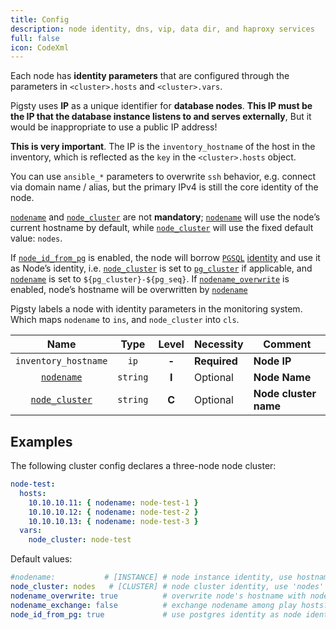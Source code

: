 ```yaml
---
title: Config
description: node identity, dns, vip, data dir, and haproxy services
full: false
icon: CodeXml
---
```


Each node has **identity parameters** that are configured through the parameters in `<cluster>.hosts` and `<cluster>.vars`.

Pigsty uses **IP** as a unique identifier for **database nodes**. **This IP must be the IP that the database instance listens to and serves externally**, But it would be inappropriate to use a public IP address!

**This is very important**. The IP is the `inventory_hostname` of the host in the inventory, which is reflected as the `key` in the `<cluster>.hosts` object.

You can use `ansible_*` parameters to overwrite `ssh` behavior, e.g. connect via domain name / alias, but the primary IPv4 is still the core identity of the node.

[`nodename`](/docs/node/param#nodename) and [`node_cluster`](/docs/node/param#node_cluster) are not **mandatory**; [`nodename`](/docs/node/param#nodename) will use the node’s current hostname by default, while [`node_cluster`](/docs/node/param#node_cluster) will use the fixed default value: `nodes`.

If [`node_id_from_pg`](/docs/node/param#node_id_from_pg) is enabled, the node will borrow [`PGSQL`](/docs/pgsql/) [identity](/docs/pgsql/param#pg_id) and use it as Node’s identity, i.e. [`node_cluster`](/docs/node/param#node_cluster) is set to [`pg_cluster`](/docs/pgsql/param#pg_cluster) if applicable, and [`nodename`](/docs/node/param#nodename) is set to `${pg_cluster}-${pg_seq}`. If [`nodename_overwrite`](/docs/node/param#nodename_overwrite) is enabled, node’s hostname will be overwritten by [`nodename`](/docs/node/param#nodename)

Pigsty labels a node with identity parameters in the monitoring system. Which maps `nodename` to `ins`, and `node_cluster` into `cls`.

|                    Name                    |   Type   | Level | Necessity    | Comment               |
|:------------------------------------------:|:--------:|:-----:|--------------|-----------------------|
|            `inventory_hostname`            |   `ip`   | **-** | **Required** | **Node IP**           |
|  [`nodename`](/docs/node/param#nodename)   | `string` | **I** | Optional     | **Node Name**         |
| [`node_cluster`](/docs/node/#node_cluster) | `string` | **C** | Optional     | **Node cluster name** |


## Examples

The following cluster config declares a three-node node cluster:

```yaml
node-test:
  hosts:
    10.10.10.11: { nodename: node-test-1 }
    10.10.10.12: { nodename: node-test-2 }
    10.10.10.13: { nodename: node-test-3 }
  vars:
    node_cluster: node-test
```

Default values:

```yaml
#nodename:           # [INSTANCE] # node instance identity, use hostname if missing, optional
node_cluster: nodes   # [CLUSTER] # node cluster identity, use 'nodes' if missing, optional
nodename_overwrite: true          # overwrite node's hostname with nodename?
nodename_exchange: false          # exchange nodename among play hosts?
node_id_from_pg: true             # use postgres identity as node identity if applicable?
```